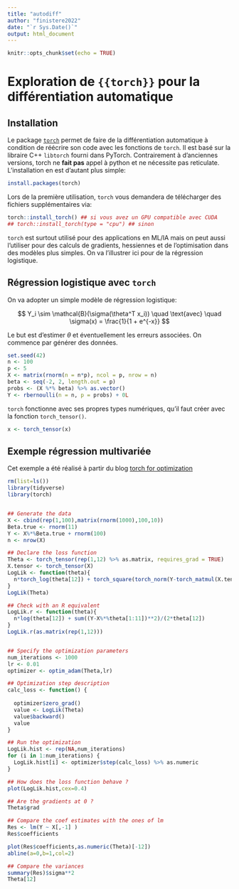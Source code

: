 ```yaml
---
title: "autodiff"
author: "finistere2022"
date: "`r Sys.Date()`"
output: html_document
---
```


```r
knitr::opts_chunk$set(echo = TRUE)
```

# Exploration de `{{torch}}` pour la différentiation automatique

## Installation 

Le package [`torch`]() permet de faire de la différentiation automatique à condition de réécrire son code avec les fonctions de `torch`. Il est basé sur la libraire C++ `libtorch` fourni dans PyTorch. Contrairement à d'anciennes versions, torch ne **fait pas** appel à python et ne nécessite pas reticulate. L'installation en est d'autant plus simple: 

```r
install.packages(torch)
```

Lors de la première utilisation, `torch` vous demandera de télécharger des fichiers supplémentaires via: 

```r
torch::install_torch() ## si vous avez un GPU compatible avec CUDA
## torch::install_torch(type = "cpu") ## sinon
```

`torch` est surtout utilisé pour des applications en ML/IA mais on peut aussi l'utiliser pour des calculs de gradients, hessiennes et de l'optimisation dans des modèles plus simples. On va l'illustrer ici pour de la régression logistique. 

## Régression logistique avec `torch`

On va adopter un simple modèle de régression logistique:

$$
Y_i \sim \mathcal{B}(\sigma(\theta^T x_i)) \quad \text{avec} \quad \sigma(x) = \frac{1}{1 + e^{-x}}
$$

Le but est d'estimer $\theta$ et éventuellement les erreurs associées. On commence par générer des données. 

```r
set.seed(42)
n <- 100
p <- 5
X <- matrix(rnorm(n = n*p), ncol = p, nrow = n)
beta <- seq(-2, 2, length.out = p)
probs <- (X %*% beta) %>% as.vector()
Y <- rbernoulli(n = n, p = probs) + 0L
```

`torch` fonctionne avec ses propres types numériques, qu'il faut créer avec la fonction `torch_tensor()`.

```r
x <- torch_tensor(x)
```




## Exemple régression multivariée


Cet exemple a été réalisé à partir du blog [torch for optimization](https://blogs.rstudio.com/ai/posts/2021-04-22-torch-for-optimization/)


```r
rm(list=ls())
library(tidyverse)
library(torch)


## Generate the data
X <- cbind(rep(1,100),matrix(rnorm(1000),100,10))
Beta.true <- rnorm(11)
Y <- X%*%Beta.true + rnorm(100)
n <- nrow(X)

## Declare the loss function
Theta <- torch_tensor(rep(1,12) %>% as.matrix, requires_grad = TRUE)
X.tensor <- torch_tensor(X)
LogLik <- function(theta){
  n*torch_log(theta[12]) + torch_square(torch_norm(Y-torch_matmul(X.tensor,theta[1:11])))/(2*torch_square(theta[12]))
}
LogLik(Theta)

## Check with an R equivalent
LogLik.r <- function(theta){
  n*log(theta[12]) + sum((Y-X%*%theta[1:11])**2)/(2*theta[12])
}
LogLik.r(as.matrix(rep(1,12)))


## Specify the optimization parameters
num_iterations <- 1000
lr <- 0.01
optimizer <- optim_adam(Theta,lr)

## Optimization step description
calc_loss <- function() {
  
  optimizer$zero_grad()
  value <- LogLik(Theta)
  value$backward()
  value
}

## Run the optimization
LogLik.hist <- rep(NA,num_iterations)
for (i in 1:num_iterations) {
  LogLik.hist[i] <- optimizer$step(calc_loss) %>% as.numeric
}

## How does the loss function behave ?
plot(LogLik.hist,cex=0.4)

## Are the gradients at 0 ?
Theta$grad

## Compare the coef estimates with the ones of lm 
Res <- lm(Y ~ X[,-1] )
Res$coefficients

plot(Res$coefficients,as.numeric(Theta)[-12])
abline(a=0,b=1,col=2)

## Compare the variances
summary(Res)$sigma**2
Theta[12]
```


 

